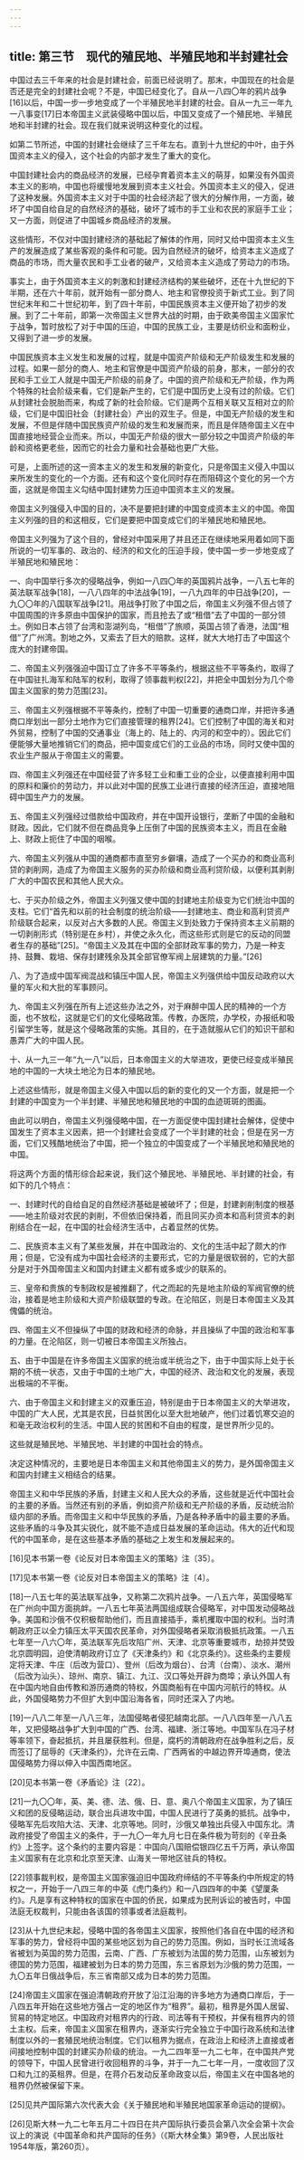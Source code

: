 ```yaml
---
---
---
```

title: 第三节　现代的殖民地、半殖民地和半封建社会
---




中国过去三千年来的社会是封建社会，前面已经说明了。那末，中国现在的社会是否还是完全的封建社会呢？不是，中国已经变化了。自从一八四〇年的鸦片战争[16]以后，中国一步一步地变成了一个半殖民地半封建的社会。自从一九三一年九一八事变[17]日本帝国主义武装侵略中国以后，中国又变成了一个殖民地、半殖民地和半封建的社会。现在我们就来说明这种变化的过程。

如第二节所述，中国的封建社会继续了三千年左右。直到十九世纪的中叶，由于外国资本主义的侵入，这个社会的内部才发生了重大的变化。

中国封建社会内的商品经济的发展，已经孕育着资本主义的萌芽，如果没有外国资本主义的影响，中国也将缓慢地发展到资本主义社会。外国资本主义的侵入，促进了这种发展。外国资本主义对于中国的社会经济起了很大的分解作用，一方面，破坏了中国自给自足的自然经济的基础，破坏了城市的手工业和农民的家庭手工业；又一方面，则促进了中国城乡商品经济的发展。

这些情形，不仅对中国封建经济的基础起了解体的作用，同时又给中国资本主义生产的发展造成了某些客观的条件和可能。因为自然经济的破坏，给资本主义造成了商品的市场，而大量农民和手工业者的破产，又给资本主义造成了劳动力的市场。

事实上，由于外国资本主义的刺激和封建经济结构的某些破坏，还在十九世纪的下半期，还在六十年前，就开始有一部分商人、地主和官僚投资于新式工业。到了同世纪末年和二十世纪初年，到了四十年前，中国民族资本主义便开始了初步的发展。到了二十年前，即第一次帝国主义世界大战的时期，由于欧美帝国主义国家忙于战争，暂时放松了对于中国的压迫，中国的民族工业，主要是纺织业和面粉业，又得到了进一步的发展。

中国民族资本主义发生和发展的过程，就是中国资产阶级和无产阶级发生和发展的过程。如果一部分的商人、地主和官僚是中国资产阶级的前身，那末，一部分的农民和手工业工人就是中国无产阶级的前身了。中国的资产阶级和无产阶级，作为两个特殊的社会阶级来看，它们是新产生的，它们是中国历史上没有过的阶级。它们从封建社会脱胎而来，构成了新的社会阶级。它们是两个互相关联又互相对立的阶级，它们是中国旧社会（封建社会）产出的双生子。但是，中国无产阶级的发生和发展，不但是伴随中国民族资产阶级的发生和发展而来，而且是伴随帝国主义在中国直接地经营企业而来。所以，中国无产阶级的很大一部分较之中国资产阶级的年龄和资格更老些，因而它的社会力量和社会基础也更广大些。

可是，上面所述的这一资本主义的发生和发展的新变化，只是帝国主义侵入中国以来所发生的变化的一个方面。还有和这个变化同时存在而阻碍这个变化的另一个方面，这就是帝国主义勾结中国封建势力压迫中国资本主义的发展。

帝国主义列强侵入中国的目的，决不是要把封建的中国变成资本主义的中国。帝国主义列强的目的和这相反，它们是要把中国变成它们的半殖民地和殖民地。

帝国主义列强为了这个目的，曾经对中国采用了并且还正在继续地采用着如同下面所说的一切军事的、政治的、经济的和文化的压迫手段，使中国一步一步地变成了半殖民地和殖民地：

一、向中国举行多次的侵略战争，例如一八四〇年的英国鸦片战争，一八五七年的英法联军战争[18]，一八八四年的中法战争[19]，一八九四年的中日战争[20]，一九〇〇年的八国联军战争[21]。用战争打败了中国之后，帝国主义列强不但占领了中国周围的许多原由中国保护的国家，而且抢去了或“租借”去了中国的一部分领土。例如日本占领了台湾和澎湖列岛，“租借”了旅顺，英国占领了香港，法国“租借”了广州湾。割地之外，又索去了巨大的赔款。这样，就大大地打击了中国这个庞大的封建帝国。

二、帝国主义列强强迫中国订立了许多不平等条约，根据这些不平等条约，取得了在中国驻扎海军和陆军的权利，取得了领事裁判权[22]，并把全中国划分为几个帝国主义国家的势力范围[23]。

三、帝国主义列强根据不平等条约，控制了中国一切重要的通商口岸，并把许多通商口岸划出一部分土地作为它们直接管理的租界[24]。它们控制了中国的海关和对外贸易，控制了中国的交通事业（海上的、陆上的、内河的和空中的）。因此它们便能够大量地推销它们的商品，把中国变成它们的工业品的市场，同时又使中国的农业生产服从于帝国主义的需要。

四、帝国主义列强还在中国经营了许多轻工业和重工业的企业，以便直接利用中国的原料和廉价的劳动力，并以此对中国的民族工业进行直接的经济压迫，直接地阻碍中国生产力的发展。

五、帝国主义列强经过借款给中国政府，并在中国开设银行，垄断了中国的金融和财政。因此，它们就不但在商品竞争上压倒了中国的民族资本主义，而且在金融上、财政上扼住了中国的咽喉。

六、帝国主义列强从中国的通商都市直至穷乡僻壤，造成了一个买办的和商业高利贷的剥削网，造成了为帝国主义服务的买办阶级和商业高利贷阶级，以便利其剥削广大的中国农民和其他人民大众。

七、于买办阶级之外，帝国主义列强又使中国的封建地主阶级变为它们统治中国的支柱。它们“首先和以前的社会制度的统治阶级——封建地主、商业和高利贷资产阶级联合起来，以反对占大多数的人民。帝国主义到处致力于保持资本主义前期的一切剥削形式（特别是在乡村），并使之永久化，而这些形式则是它的反动的同盟者生存的基础”[25]。“帝国主义及其在中国的全部财政军事的势力，乃是一种支持、鼓舞、栽培、保存封建残余及其全部官僚军阀上层建筑的力量。”[26]

八、为了造成中国军阀混战和镇压中国人民，帝国主义列强供给中国反动政府以大量的军火和大批的军事顾问。

九、帝国主义列强在所有上述这些办法之外，对于麻醉中国人民的精神的一个方面，也不放松，这就是它们的文化侵略政策。传教，办医院，办学校，办报纸和吸引留学生等，就是这个侵略政策的实施。其目的，在于造就服从它们的知识干部和愚弄广大的中国人民。

十、从一九三一年“九一八”以后，日本帝国主义的大举进攻，更使已经变成半殖民地的中国的一大块土地沦为日本的殖民地。

上述这些情形，就是帝国主义侵入中国以后的新的变化的又一个方面，就是把一个封建的中国变为一个半封建、半殖民地和殖民地的中国的血迹斑斑的图画。

由此可以明白，帝国主义列强侵略中国，在一方面促使中国封建社会解体，促使中国发生了资本主义因素，把一个封建社会变成了一个半封建的社会；但是在另一方面，它们又残酷地统治了中国，把一个独立的中国变成了一个半殖民地和殖民地的中国。

将这两个方面的情形综合起来说，我们这个殖民地、半殖民地、半封建的社会，有如下的几个特点：

一、封建时代的自给自足的自然经济基础是被破坏了；但是，封建剥削制度的根基——地主阶级对农民的剥削，不但依旧保持着，而且同买办资本和高利贷资本的剥削结合在一起，在中国的社会经济生活中，占着显然的优势。

二、民族资本主义有了某些发展，并在中国政治的、文化的生活中起了颇大的作用；但是，它没有成为中国社会经济的主要形式，它的力量是很软弱的，它的大部分是对于外国帝国主义和国内封建主义都有或多或少的联系的。



三、皇帝和贵族的专制政权是被推翻了，代之而起的先是地主阶级的军阀官僚的统治，接着是地主阶级和大资产阶级联盟的专政。在沦陷区，则是日本帝国主义及其傀儡的统治。

四、帝国主义不但操纵了中国的财政和经济的命脉，并且操纵了中国的政治和军事的力量。在沦陷区，则一切被日本帝国主义所独占。

五、由于中国是在许多帝国主义国家的统治或半统治之下，由于中国实际上处于长期的不统一状态，又由于中国的土地广大，中国的经济、政治和文化的发展，表现出极端的不平衡。

六、由于帝国主义和封建主义的双重压迫，特别是由于日本帝国主义的大举进攻，中国的广大人民，尤其是农民，日益贫困化以至大批地破产，他们过着饥寒交迫的和毫无政治权利的生活。中国人民的贫困和不自由的程度，是世界所少见的。

这些就是殖民地、半殖民地、半封建的中国社会的特点。

决定这种情况的，主要地是日本帝国主义和其他帝国主义的势力，是外国帝国主义和国内封建主义相结合的结果。

帝国主义和中华民族的矛盾，封建主义和人民大众的矛盾，这些就是近代中国社会的主要的矛盾。当然还有别的矛盾，例如资产阶级和无产阶级的矛盾，反动统治阶级内部的矛盾。而帝国主义和中华民族的矛盾，乃是各种矛盾中的最主要的矛盾。这些矛盾的斗争及其尖锐化，就不能不造成日益发展的革命运动。伟大的近代和现代的中国革命，是在这些基本矛盾的基础之上发生和发展起来的。



[16]见本书第一卷《论反对日本帝国主义的策略》注〔35〕。

[17]见本书第一卷《论反对日本帝国主义的策略》注〔4〕。

[18]一八五七年的英法联军战争，又称第二次鸦片战争。一八五六年，英国侵略军在广州向中国方面挑衅。一八五七年英法两国组成联合侵略军，对中国发动侵略战争。美国和沙俄不仅积极帮助他们，而且直接插手，乘机攫取中国的权利。当时清朝政府正以全力镇压太平天国农民革命，对外国侵略者采取消极抵抗政策。一八五七年至一八六〇年，英法联军先后攻陷广州、天津、北京等重要城市，劫掠并焚毁北京圆明园，迫使清朝政府订立了《天津条约》和《北京条约》。这些条约主要规定将天津、牛庄（后改为营口）、登州（后改为烟台）、台湾（台南）、淡水、潮州（后改为汕头）、琼州、南京、镇江、九江、汉口等处开辟为商埠；承认外国人有在中国内地自由传教和游历通商的特权，外国商船有在中国内河航行的特权。从此，外国侵略势力不但扩大到中国沿海各省，同时还深入了内地。

[19]一八八二年至一八八三年，法国侵略者侵犯越南北部。一八八四年至一八八五年，又把侵略战争扩大到中国的广西、台湾、福建、浙江等地。中国军队在冯子材等率领下，奋起抵抗，并且屡获胜利。但是，腐朽的清朝政府在战争胜利之后，反而签订了屈辱的《天津条约》，允许在云南、广西两省的中越边界开埠通商，使法国侵略势力得以伸入中国西南地区。

[20]见本书第一卷《矛盾论》注〔22〕。

[21]一九〇〇年，英、美、德、法、俄、日、意、奥八个帝国主义国家，为了镇压义和团的反侵略运动，联合出兵进攻中国，中国人民进行了英勇的抵抗。战争中，侵略军先后攻陷大沽、天津、北京等地。同时，沙俄又单独出兵侵入中国东北。清政府接受了帝国主义的条件，于一九〇一年九月七日在条件极为苛刻的《辛丑条约》上签字。这个条约的主要内容是：中国向八国赔偿银四亿五千万两，承认帝国主义国家有在北京和北京至天津、山海关一带地区驻兵的特权。

[22]领事裁判权，是帝国主义国家强迫旧中国政府缔结的不平等条约中所规定的特权之一，开始于一八四三年的中英《虎门条约》和一八四四年的中美《望厦条约》。凡是享有这种特权的国家在中国的侨民，如果成为民刑诉讼的被告时，中国法庭无权裁判，只能由各该国的领事或者法庭裁判。



[23]从十九世纪末起，侵略中国的各帝国主义国家，按照他们各自在中国的经济和军事的势力，曾经将中国的某些地区划为自己的势力范围。例如，当时长江流域各省被划为英国的势力范围，云南、广西、广东被划为法国的势力范围，山东被划为德国的势力范围，福建被划为日本的势力范围，东三省原划为沙俄的势力范围，一九〇五年日俄战争后，东三省南部又成为日本的势力范围。

[24]帝国主义国家在强迫清朝政府开放了沿江沿海的许多地方为通商口岸后，于一八四五年开始在这些地方强占一定的地区作为“租界”。最初，租界是外国人居留、贸易的特定地区。中国政府对租界内的行政、司法等有干预权，并保有租界内的领土主权。后来，帝国主义国家在租界内，逐渐实行完全独立于中国行政系统和法律制度以外的一套殖民地统治制度。它们以租界为据点，在政治上和经济上直接或者间接地控制中国的封建买办阶级的统治。一九二四年至一九二七年，在中国共产党的领导下，中国人民曾进行收回租界的斗争，并于一九二七年一月，一度收回了汉口和九江的英租界。但是，在蒋介石发动反革命政变以后，帝国主义在中国各地的租界仍然被保留下来。

[25]见共产国际第六次代表大会《关于殖民地和半殖民地国家革命运动的提纲》。

[26]见斯大林一九二七年五月二十四日在共产国际执行委员会第八次全会第十次会议上的演说《中国革命和共产国际的任务》（《斯大林全集》第9卷，人民出版社1954年版，第260页）。